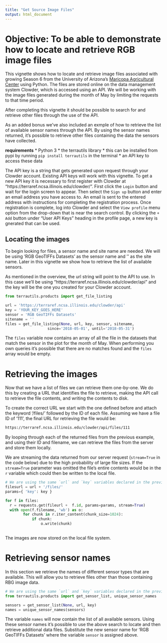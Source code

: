 ```yaml
---
title: "Get Source Image Files"
output: html_document
---
```


# Objective: To be able to demonstrate how to locate and retrieve RGB image files

This vignette shows how to locate and retrieve image files associated with growing Season 6 
from the University of Arizona's [Maricopa Agricultural Center](http://cals-mac.arizona.edu/) 
using Python. The files are stored online on the data management system Clowder, 
which is accessed using an API. We will be working with the image files generated during the 
month of May by limiting the requests to that time period.

After completing this vignette it should be possible to search for and retrieve other
files through the use of the API.

As an added bonus we've also included an exmple of how to retrieve the list of available 
sensor names through the API. By using the sensor names returned, it's possible to retrieve
other files containing the data the sensors have collected.

**requirements** 
* Python 3 
* the terrautils library
   * this can be installed from pypi by running `pip install terrautils` in the terminal
* an API key to access these data

The API key is a string that gets generated upon request through your Clowder account. Existing
API keys will work with this vignette. To get a new API key it is necessary to first register 
with Clowder at "https://terraref.ncsa.illinois.edu/clowder/". First click the `Login` button and 
wait for the login screen to appear. Then select the `Sign up` button and enter an email
address you have access to. An email is sent to the entered address with instructions for 
completing the registration process. Once registration is complete, log 
into Clowder and select the `View profile` menu option from the drop-down that is near the search 
control. By clicking the `+ Add` button under "User API Keys" heading in the profile page, a new 
key is gnerated that can be used.

## Locating the images

To begin looking for files, a sensor name and site name are needed. We will be using 
'RGB GeoTIFFs Datasets' as the sensor name and '' as the site name. Later in this
vignette we show how to retrieve the list of available sensors.

As mentioned in the overview, the url string will point to the API to use. In this case
we'll be using "https://terraref.ncsa.illinois.edu/clowder/api" and the key will be the
one you created for your Clowder account.

```python
from terrautils.products import get_file_listing

url = 'https://terraref.ncsa.illinois.edu/clowder/api'
key = 'YOUR_KEY_GOES_HERE'
sensor = 'RGB GeoTIFFs Datasets'
sitename = ''
files = get_file_listing(None, url, key, sensor, sitename,
                   since='2018-05-01', until='2018-05-31')
```

The `files` variable now contains an array of all the file in the datasets that match the
sensor in the plot for the month of May. When performing you own queries it's possible that there
are no matches found and the `files` array would be empty.

# Retrieving the images

Now that we have a list of files we can retrieve them one-by-one. We do this by creating a URL
that identifies the file to retrieve, making the API call to retrieve the file contents, and writing
the contents to disk.

To create the correct URL we start with the one defined before and attach the keyword '/files/'
followed by the ID of each file. Assuming we have a file ID of '111', the final URL for retrieving 
the file would be: 

``` sh
https://terraref.ncsa.illinois.edu/clowder/api/files/111
```

By looping through each of the returned files from the previous example, and using their ID and 
filename, we can retrieve the files from the server and store them locally. 

We are streaming the data returned from our server request (`stream=True` in the code below) due to 
the high probability of large file sizes. If the `stream=True` parameter was omitted the file's entire 
contents would be in the `r` variable which could then be written to the local file.

```python
# We are using the same `url` and `key` variables declared in the previous example above.
filesurl = url + '/files/'
params={ 'key': key }

for f in files:
  r = requests.get(fileurl +  f.id, params=params, stream=True)
  with open(f.filename, 'wb') as o:
        for chunk in r.iter_content(chunk_size=1024): 
            if chunk:
                o.write(chunk)
     
```

The images are now stored on the local file system.

# Retrieving sensor names

In this section we retrieve the names of different sensor types that are available. This will
allow you to retrieve files other than those containing RBG image data.

```python
# We are using the same `url` and `key` variables declared in the previous example above.
from terrautils.products import get_sensor_list, unique_sensor_names

sensors = get_sensor_list(None, url, key)
names = unique_sensor_names(sensors)
```

The variable `names` will now contain the list of all available sensors. Using these sensor
names it's possible to use the above search to locate and then retrieve additional data files.
Substitute the new sensor name for 'RGB GeoTIFFs Datasets' where the variable `sensor` is 
assigned above.

